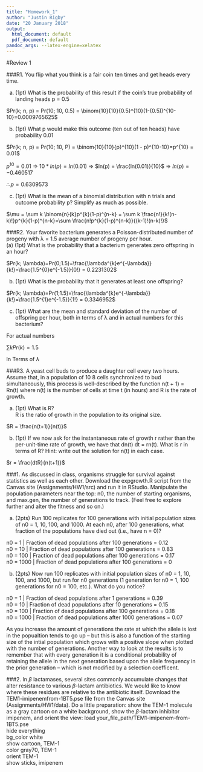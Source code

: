```yaml
---
title: "Homework_1"
author: "Justin Rigby"
date: "20 January 2018"
output:
  html_document: default
  pdf_document: default
pandoc_args: --latex-engine=xelatex
---
```

  
#Review 1 
  
###R1. You flip what you think is a fair coin ten times and get heads every time.
  
(a) (1pt) What is the probability of this result if the coin’s true probability
of landing heads p = 0.5  
  
$Pr(k; n, p) = Pr(10; 10, 0.5) = \binom{10}{10}{0.5}^{10}(1-(0.5))^{10-10}=0.0009765625$  
  
  
(b) (1pt) What p would make this outcome (ten out of ten heads) have
probability 0.01  
  
$Pr(k; n, p) = Pr(10; 10, P) = \binom{10}{10}{p}^{10}(1 - p)^{10-10}=p^{10} = 0.01$
  
$p^{10} = 0.01$ => $10*ln(p) = ln (0.01)$ => $ln(p) = \frac{ln(0.01)}{10}$ => $ln(p) = -0.460517$  
  
$\therefore p = 0.6309573$  
  
(c) (1pt) What is the mean of a binomial distribution with n trials and
outcome probability p? Simplify as much as possible.  
  
  
$\mu = \sum k \binom{n}{k}p^{k}(1-p)^{n-k} = \sum k \frac{n!}{k!(n-k)!}p^{k}(1-p)^{n-k}=\sum \frac{n!p^{k}(1-p)^{n-k}}{(k-1)!(n-k)!}$  
  
###R2. Your favorite bacterium generates a Poisson-distributed number of progeny
with λ = 1.5 average number of progeny per hour.   
(a) (1pt) What is the probability that a bacterium generates zero offspring
in an hour?  
  
$Pr(k; \lambda)=Pr(0;1.5)=\frac{\lambda^{k}e^{-\lambda}}{k!}=\frac{1.5^{0}e^{-1.5}}{0!} = 0.2231302$  
  
(b) (1pt) What is the probability that it generates at least one offspring?  
 
$Pr(k; \lambda)=Pr(1;1.5)=\frac{\lambda^{k}e^{-\lambda}}{k!}=\frac{1.5^{1}e^{-1.5}}{1!} = 0.3346952$
  
(c) (1pt) What are the mean and standard deviation of the number of
offspring per hour, both in terms of λ and in actual numbers for this
bacterium?  
  
For actual numbers
  
$\sum kPr(k) = 1.5$
  
In Terms of $\lambda$  


###R3. A yeast cell buds to produce a daughter cell every two hours. Assume that,
in a population of 10 8 cells synchronized to bud simultaneously, this process
is well-described by the function n(t + 1) = Rn(t) where n(t) is the number
of cells at time t (in hours) and R is the rate of growth.  
  
  
(a) (1pt) What is R?  
R is the ratio of growth in the population to its original size.
  
$R = \frac{n(t+1)}{n(t)}$

(b) (1pt) If we now ask for the instantaneous rate of growth r rather than
the per-unit-time rate of growth, we have that dn(t)
dt = rn(t). What is
r in terms of R? Hint: write out the solution for n(t) in each case.
  
$r = \frac{dtR}{n(t+1)}$
    
  
  
###1. As discussed in class, organisms struggle for survival against statistics as well as each other. Download the expgrowth.R script from the Canvas site (Assignments/HW1/src) and run it in RStudio. Manipulate the population parameters near the top: n0, the number of starting organisms, and max.gen, the number of generations to track. (Feel free to explore further and alter the fitness and so on.)
  
  
(a) (2pts) Run 100 replicates for 100 generations with initial population
sizes of n0 = 1, 10, 100, and 1000. At each n0, after 100 generations,
what fraction of the populations have died out (i.e., have n = 0)?
  
n0 = 1      | Fraction of dead populations after 100 generations = 0.12   
n0 = 10     | Fraction of dead populations after 100 generations = 0.83  
n0 = 100    | Fraction of dead populations after 100 generations = 0.17   
n0 = 1000   | Fraction of dead populations after 100 generations = 0   
  
  
  
  
(b) (2pts) Now run 100 replicates with initial population sizes of n0 = 1,
10, 100, and 1000, but run for n0 generations (1 generation for n0 = 1,
100 generations for n0 = 100, etc.). What do you notice? 
  
n0 = 1      | Fraction of dead populations after 1 generations = 0.39  
n0 = 10     | Fraction of dead populations after 10 generations = 0.15  
n0 = 100    | Fraction of dead populations after 100 generations = 0.18  
n0 = 1000   | Fraction of dead populations after 1000 generations = 0.07  
  
As you increase the amount of generations the rate at which the allele is lost in the popualtion tends to go up -- but this is also a function of the starting size of the intial population which grows with a positive slope when plotted with the number of generations. Another way to look at the results is to remember that with every generation it is a conditional probability of retaining the allele in the next generation based upon the allele frequency in the prior generation -- which is not modified by a selection coefficent.  
  
  
###2. In $\beta$ lactamases, several sites commonly accumulate changes that alter resistance to various $\beta$-lactam antibiotics. We would like to know where these residues are relative to the antibiotic itself. Download the TEM1-imipenemfrom-1BT5.pse file from the Canvas site (Assignments/HW1/data). Do a little preparation: show the TEM-1 molecule as a gray cartoon on a white background, show the $\beta$-lactam inhibitor imipenem, and orient the view:
load your_file_path/TEM1-imipenem-from-1BT5.pse  
hide everything  
bg_color white  
show cartoon, TEM-1  
color gray70, TEM-1  
orient TEM-1  
show sticks, imipenem  
  


  




